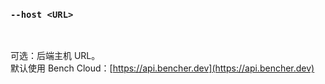 ### `--host <URL>`

<br />

可选：后端主机 URL。  
默认使用 Bench Cloud：[https://api.bencher.dev](https://api.bencher.dev)